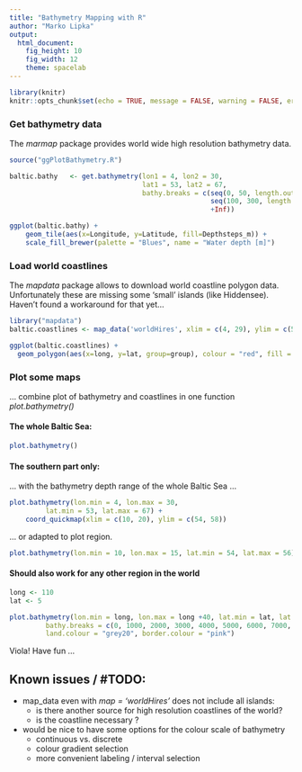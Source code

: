 ```yaml
---
title: "Bathymetry Mapping with R"
author: "Marko Lipka"
output: 
  html_document: 
    fig_height: 10
    fig_width: 12
    theme: spacelab
---
```


```r
library(knitr)
knitr::opts_chunk$set(echo = TRUE, message = FALSE, warning = FALSE, error = FALSE)
```

### Get bathymetry data

The *marmap* package provides world wide high resolution bathymetry data.

```r
source("ggPlotBathymetry.R")
```

```r
baltic.bathy   <- get.bathymetry(lon1 = 4, lon2 = 30, 
                                 lat1 = 53, lat2 = 67,
                                 bathy.breaks = c(seq(0, 50, length.out = 6),
                                                  seq(100, 300, length.out = 3),
                                                  +Inf))

ggplot(baltic.bathy) + 
    geom_tile(aes(x=Longitude, y=Latitude, fill=Depthsteps_m)) +
    scale_fill_brewer(palette = "Blues", name = "Water depth [m]") 
```


### Load world coastlines

The *mapdata* package allows to download world coastline polygon data. Unfortunately these are missing some 'small' islands (like Hiddensee).
Haven't found a workaround for that yet...

```r
library("mapdata")
baltic.coastlines <- map_data('worldHires', xlim = c(4, 29), ylim = c(50, 66))

ggplot(baltic.coastlines) +
  geom_polygon(aes(x=long, y=lat, group=group), colour = "red", fill = NA)
```


### Plot some maps

... combine plot of bathymetry and coastlines in one function *plot.bathymetry()*

#### The whole Baltic Sea:

```r
plot.bathymetry()
```

#### The southern part only:

... with the bathymetry depth range of the whole Baltic Sea ...

```r
plot.bathymetry(lon.min = 4, lon.max = 30,
         lat.min = 53, lat.max = 67) +
    coord_quickmap(xlim = c(10, 20), ylim = c(54, 58))
```

... or adapted to plot region.

```r
plot.bathymetry(lon.min = 10, lon.max = 15, lat.min = 54, lat.max = 56)
```

#### Should also work for any other region in the world

```r
long <- 110
lat <- 5

plot.bathymetry(lon.min = long, lon.max = long +40, lat.min = lat, lat.max = lat + 15, 
         bathy.breaks = c(0, 1000, 2000, 3000, 4000, 5000, 6000, 7000, +Inf),
         land.colour = "grey20", border.colour = "pink")
```

Viola! Have fun ...

## Known issues / \#TODO:

* map_data even with *map = 'worldHires'* does not include all islands:
    + is there another source for high resolution coastlines of the world?
    + is the coastline necessary ?
* would be nice to have some options for the colour scale of bathymetry
    + continuous vs. discrete
    + colour gradient selection
    + more convenient labeling / interval selection